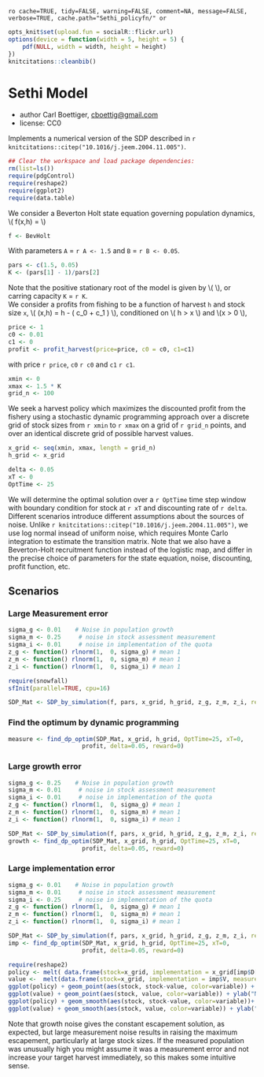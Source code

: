 `ro cache=TRUE, tidy=FALSE, warning=FALSE, comment=NA, message=FALSE, verbose=TRUE, cache.path="Sethi_policyfn/" or`

``` r
opts_knit$set(upload.fun = socialR::flickr.url)
options(device = function(width = 5, height = 5) {
    pdf(NULL, width = width, height = height)
})
knitcitations::cleanbib()
````

# Sethi Model
 * author Carl Boettiger, <cboettig@gmail.com>
 * license: CC0

Implements a numerical version of the SDP described in `r knitcitations::citep("10.1016/j.jeem.2004.11.005")`.


``` r
## Clear the workspace and load package dependencies: 
rm(list=ls())   
require(pdgControl)
require(reshape2)
require(ggplot2)
require(data.table)
````

We consider a Beverton Holt state equation governing population dynamics, \\( f(x,h) = \frac{A x}{1 + B x} \\)


``` r
f <- BevHolt
````

With parameters `A` = `r A <- 1.5` and `B` = `r B <- 0.05`.

``` r
pars <- c(1.5, 0.05)
K <- (pars[1] - 1)/pars[2]
````

Note that the positive stationary root of the model is given by \\( \frac{A-1}{B} \\), or carring capacity `K` = `r K`.  
We consider a profits from fishing to be a function of harvest `h` and stock size `x`,  \\( \Pi(x,h) = h - \left( c_0  + c_1 \frac{h}{x} \right) \frac{h}{x} \\), conditioned on \\( h > x \\) and \\(x > 0 \\),

``` r
price <- 1
c0 <- 0.01
c1 <- 0
profit <- profit_harvest(price=price, c0 = c0, c1=c1) 
````

with price `r price`, `c0` `r c0` and `c1` `r c1`. 


``` r
xmin <- 0
xmax <- 1.5 * K
grid_n <- 100
````

We seek a harvest policy which maximizes the discounted profit from the fishery using a stochastic dynamic programming approach over a discrete grid of stock sizes from `r xmin` to `r xmax` on a grid of `r grid_n` points, and over an identical discrete grid of possible harvest values.  


``` r
x_grid <- seq(xmin, xmax, length = grid_n)  
h_grid <- x_grid  
````


``` r
delta <- 0.05
xT <- 0
OptTime <- 25
````

We will determine the optimal solution over a `r OptTime` time step window with boundary condition for stock at `r xT` and discounting rate of `r delta`.  Different scenarios introduce different assumptions about the sources of noise.  Unlike `r knitcitations::citep("10.1016/j.jeem.2004.11.005")`, we use log normal insead of uniform noise, which requires Monte Carlo integration to estimate the transition matrix.  Note that we also have a Beverton-Holt recruitment function instead of the logistic map, and differ in the precise choice of parameters for the state equation, noise, discounting, profit function, etc.  




## Scenarios

### Large Measurement error

``` r
sigma_g <- 0.01    # Noise in population growth
sigma_m <- 0.25     # noise in stock assessment measurement
sigma_i <- 0.01     # noise in implementation of the quota
z_g <- function() rlnorm(1,  0, sigma_g) # mean 1
z_m <- function() rlnorm(1,  0, sigma_m) # mean 1
z_i <- function() rlnorm(1,  0, sigma_i) # mean 1
````

``` r
require(snowfall) 
sfInit(parallel=TRUE, cpu=16)
```

``` r
SDP_Mat <- SDP_by_simulation(f, pars, x_grid, h_grid, z_g, z_m, z_i, reps=19999)
````


### Find the optimum by dynamic programming

``` r
measure <- find_dp_optim(SDP_Mat, x_grid, h_grid, OptTime=25, xT=0, 
                     profit, delta=0.05, reward=0)
````

### Large growth error

``` r
sigma_g <- 0.25    # Noise in population growth
sigma_m <- 0.01     # noise in stock assessment measurement
sigma_i <- 0.01     # noise in implementation of the quota
z_g <- function() rlnorm(1,  0, sigma_g) # mean 1
z_m <- function() rlnorm(1,  0, sigma_m) # mean 1
z_i <- function() rlnorm(1,  0, sigma_i) # mean 1
````

``` r
SDP_Mat <- SDP_by_simulation(f, pars, x_grid, h_grid, z_g, z_m, z_i, reps=19999)
growth <- find_dp_optim(SDP_Mat, x_grid, h_grid, OptTime=25, xT=0, 
                     profit, delta=0.05, reward=0)
```

### Large implementation error

``` r
sigma_g <- 0.01    # Noise in population growth
sigma_m <- 0.01     # noise in stock assessment measurement
sigma_i <- 0.25     # noise in implementation of the quota
z_g <- function() rlnorm(1,  0, sigma_g) # mean 1
z_m <- function() rlnorm(1,  0, sigma_m) # mean 1
z_i <- function() rlnorm(1,  0, sigma_i) # mean 1
````

``` r
SDP_Mat <- SDP_by_simulation(f, pars, x_grid, h_grid, z_g, z_m, z_i, reps=19999)
imp <- find_dp_optim(SDP_Mat, x_grid, h_grid, OptTime=25, xT=0, 
                     profit, delta=0.05, reward=0)
```


``` r
require(reshape2)
policy <- melt( data.frame(stock=x_grid, implementation = x_grid[imp$D[,1]], measurement = x_grid[measure$D[,1]], growth = x_grid[growth$D[,1]]), id="stock")
value <-  melt(data.frame(stock=x_grid, implementation = imp$V, measurement = measure$V, growth = growth$V), id="stock")
ggplot(policy) + geom_point(aes(stock, stock-value, color=variable)) + ylab("escapement") 
ggplot(value) + geom_point(aes(stock, value, color=variable)) + ylab("Net Present Value")
ggplot(policy) + geom_smooth(aes(stock, stock-value, color=variable))+ ylab("escapement") 
ggplot(value) + geom_smooth(aes(stock, value, color=variable)) + ylab("Net Present Value")
````

Note that growth noise gives the constant escapement solution, as expected, but large measurement noise results in raising the maximum escapement, particularly at large stock sizes.  If the measured population was unusually high you might assume it was a measurement error and not increase your target harvest immediately, so this makes some intuitive sense.   
